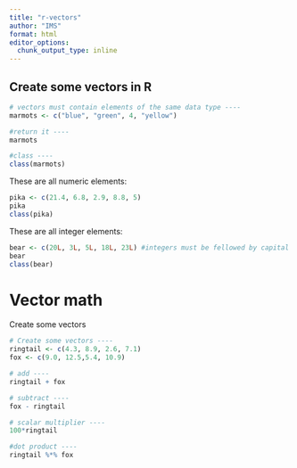 ```yaml
---
title: "r-vectors"
author: "IMS"
format: html
editor_options: 
  chunk_output_type: inline
---
```


## Create some vectors in R

```r
# vectors must contain elements of the same data type ----
marmots <- c("blue", "green", 4, "yellow")

#return it ----
marmots

#class ----
class(marmots)

```
These are all numeric elements:
```r
pika <- c(21.4, 6.8, 2.9, 8.8, 5)
pika
class(pika)
```

These are all integer elements:
```r
bear <- c(20L, 3L, 5L, 18L, 23L) #integers must be fellowed by capital L
bear
class(bear)
```

# Vector math
 Create some vectors
 
```r
# Create some vectors ----
ringtail <- c(4.3, 8.9, 2.6, 7.1)
fox <- c(9.0, 12.5,5.4, 10.9)

# add ----
ringtail + fox

# subtract ----
fox - ringtail

# scalar multiplier ----
100*ringtail

#dot product ----
ringtail %*% fox
```
 
